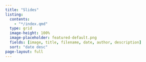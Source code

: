 ```yaml
---
title: "Slides"
listing:
  contents:
    - "*/index.qmd"
  type: grid
  image-height: 100%
  image-placeholder: featured-default.png
  fields: [image, title, filename, date, author, description]
  sort: "date desc"
page-layout: full
---
```

